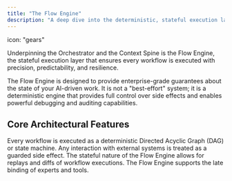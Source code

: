 ```yaml
---
title: "The Flow Engine"
description: "A deep dive into the deterministic, stateful execution layer that provides enterprise-grade guarantees."
---
```

icon: "gears"

Underpinning the Orchestrator and the Context Spine is the Flow Engine, the stateful execution layer that ensures every workflow is executed with precision, predictability, and resilience.

The Flow Engine is designed to provide enterprise-grade guarantees about the state of your AI-driven work. It is not a "best-effort" system; it is a deterministic engine that provides full control over side effects and enables powerful debugging and auditing capabilities.

## Core Architectural Features

<CardGroup cols={2}>
  <Card title="Deterministic DAGs" icon="diagram-project">
    Every workflow is executed as a deterministic Directed Acyclic Graph (DAG) or state machine.
  </Card>
  <Card title="Guarded Side Effects" icon="shield-halved">
    Any interaction with external systems is treated as a guarded side effect.
  </Card>
  <Card title="Time-Travel Debugging" icon="clock-rotate-left">
    The stateful nature of the Flow Engine allows for replays and diffs of workflow executions.
  </Card>
  <Card title="Late Binding" icon="puzzle-piece">
    The Flow Engine supports the late binding of experts and tools.
  </Card>
</CardGroup>